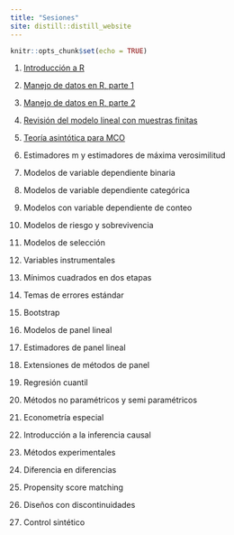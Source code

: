 ```yaml
---
title: "Sesiones"
site: distill::distill_website
---
```


```r
knitr::opts_chunk$set(echo = TRUE)
```

1. [Introducción a R](./slides/intro_r.html)

2. [Manejo de datos en R, parte 1](./slides/manejo_datos_r_1.html)

2. [Manejo de datos en R, parte 2](./slides/manejo_datos_r_2.html)

3. [Revisión del modelo lineal con muestras finitas](./slides/recordatorio_mco.html)

4. [Teoría asintótica para MCO](./slides/teoria_asintotica.html)

5. Estimadores m y estimadores de máxima verosimilitud

6. Modelos de variable dependiente binaria

7. Modelos de variable dependiente categórica

8. Modelos con variable dependiente de conteo

9. Modelos de riesgo y sobrevivencia

10. Modelos de selección

11. Variables instrumentales

12. Mínimos cuadrados en dos etapas

13. Temas de errores estándar

14. Bootstrap

15. Modelos de panel lineal

16. Estimadores de panel lineal

17. Extensiones de métodos de panel

18. Regresión cuantil

19. Métodos no paramétricos y semi paramétricos

20. Econometría especial

21. Introducción a la inferencia causal

22. Métodos experimentales

23. Diferencia en diferencias

24. Propensity score matching

25. Diseños con discontinuidades

26. Control sintético